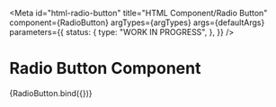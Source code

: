 <!-- @license CC0-1.0 -->


<Meta
  id="html-radio-button"
  title="HTML Component/Radio Button"
  component={RadioButton}
  argTypes={argTypes}
  args={defaultArgs}
  parameters={{
    status: {
      type: "WORK IN PROGRESS",
    },
  }}
/>

# Radio Button Component

<Canvas>
  <Story name="Default">{RadioButton.bind({})}</Story>
</Canvas>

<ArgsTable story="Default" />
